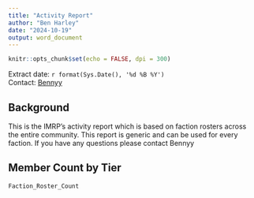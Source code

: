 ```yaml
---
title: "Activity Report"
author: "Ben Harley"
date: "2024-10-19"
output: word_document
---
```


```r
knitr::opts_chunk$set(echo = FALSE, dpi = 300)

```


<Div custom-style = "Publication subtitle">  </Div>
Extract date: `r format(Sys.Date(), '%d %B %Y')`    
Contact: [Bennyy](mailto:harleyb101010@gmail.com)   

## Background

This is the IMRP's activity report which is based on faction rosters across the entire community. This report is generic and can be used for every faction. If you have any questions please contact Bennyy

## Member Count by Tier


```r
Faction_Roster_Count

```


